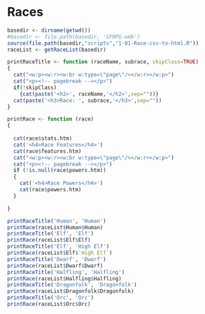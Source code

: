 # Races

```r
basedir <- dirname(getwd())
#basedir <- file.path(basedir, 'SFRPG-web')
source(file.path(basedir,"scripts","1-01-Race-csv-to-html.R"))
raceList <- getRaceList(basedir)

printRaceTitle <- function (raceName, subrace, skipClass=TRUE)
{
  cat("<w:p><w:r><w:br w:type=\"page\"/></w:r></w:p>")
  cat("<p><!-- pagebreak --></p>")
  if(!skipClass)
    {cat(paste('<h2>', raceName,'</h2>',sep=""))}
  cat(paste('<h3>Race: ', subrace,'</h3>',sep=""))
}

printRace <- function (race)
{
  
  cat(race$stats.htm)
  cat('<h4>Race Features</h4>')
  cat(race$features.htm)
  cat("<w:p><w:r><w:br w:type=\"page\"/></w:r></w:p>")
  cat("<p><!-- pagebreak --></p>")
  if (!is.null(race$powers.htm))
  {
    cat('<h4>Race Powers</h4>')
    cat(race$powers.htm)  
  }

}

```

```r
printRaceTitle('Human', 'Human')
printRace(raceList$Human$Human)
printRaceTitle('Elf', 'Elf')
printRace(raceList$Elf$Elf)
printRaceTitle('Elf', 'High Elf')
printRace(raceList$Elf$`High Elf`)
printRaceTitle('Dwarf', 'Dwarf')
printRace(raceList$Dwarf$Dwarf)
printRaceTitle('Halfling', 'Halfling')
printRace(raceList$Halfling$Halfling)
printRaceTitle('Dragonfolk', 'Dragonfolk')
printRace(raceList$Dragonfolk$Dragonfolk)
printRaceTitle('Orc', 'Orc')
printRace(raceList$Orc$Orc)
```
